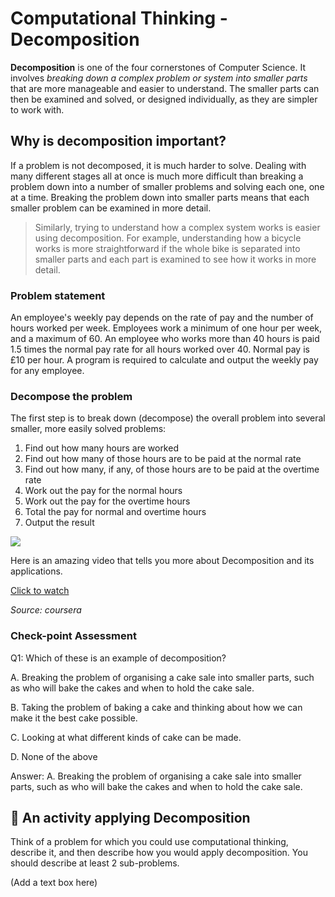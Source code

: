 # Computational Thinking - Decomposition

**Decomposition** is one of the four cornerstones of Computer Science. It involves *breaking down a complex problem or system into smaller parts* that are more manageable and easier to understand. The smaller parts can then be examined and solved, or designed individually, as they are simpler to work with.

## Why is decomposition important?
If a problem is not decomposed, it is much harder to solve. Dealing with many different stages all at once is much more difficult than breaking a problem down into a number of smaller problems and solving each one, one at a time. Breaking the problem down into smaller parts means that each smaller problem can be examined in more detail.

> Similarly, trying to understand how a complex system works is easier using decomposition. For example, understanding how a bicycle works is more straightforward if the whole bike is separated into smaller parts and each part is examined to see how it works in more detail.

### Problem statement
An employee's weekly pay depends on the rate of pay and the number of hours worked per week. Employees work a minimum of one hour per week, and a maximum of 60. An employee who works more than 40 hours is paid 1.5 times the normal pay rate for all hours worked over 40. Normal pay is £10 per hour. A program is required to calculate and output the weekly pay for any employee.

### Decompose the problem
The first step is to break down (decompose) the overall problem into several smaller, more easily solved problems:

1. Find out how many hours are worked
2. Find out how many of those hours are to be paid at the normal rate
3. Find out how many, if any, of those hours are to be paid at the overtime rate
4. Work out the pay for the normal hours
5. Work out the pay for the overtime hours
6. Total the pay for normal and overtime hours
7. Output the result

![](https://s3.ap-south-1.amazonaws.com/kalvi-education.github.io/problem-solving/compthink4.png)


Here is an amazing video that tells you more about Decomposition and its applications. 

[Click to watch](https://www.coursera.org/learn/computational-thinking-problem-solving/lecture/phmNk/1-2-decomposition)

*Source: coursera*

### Check-point Assessment

Q1: Which of these is an example of decomposition?

A. Breaking the problem of organising a cake sale into smaller parts, such as who will bake the cakes and when to hold the cake sale.

B. Taking the problem of baking a cake and thinking about how we can make it the best cake possible.

C. Looking at what different kinds of cake can be made.

D. None of the above

Answer: A. Breaking the problem of organising a cake sale into smaller parts, such as who will bake the cakes and when to hold the cake sale.




## :art: An activity applying Decomposition
Think of a problem for which you could use computational thinking, describe it, and then describe how you would apply decomposition. You should describe at least 2 sub-problems.

(Add a text box here)

